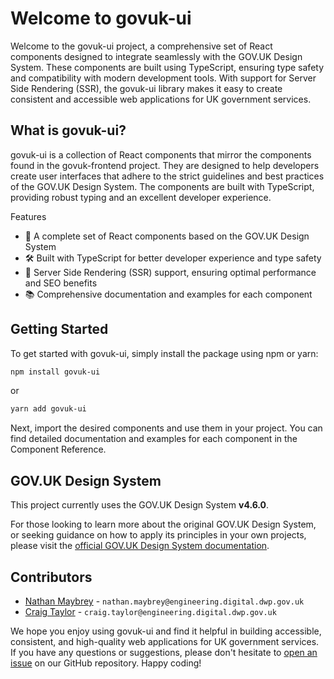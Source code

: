 
<Meta title="Docs/Introduction" />

# Welcome to govuk-ui

Welcome to the govuk-ui project, a comprehensive set of React components designed to integrate seamlessly with the GOV.UK Design System.
These components are built using TypeScript, ensuring type safety and compatibility with modern development tools. With support for Server Side Rendering (SSR), the govuk-ui library makes it easy to create consistent and accessible web applications for UK government services.

## What is govuk-ui?
govuk-ui is a collection of React components that mirror the components found in the govuk-frontend project. They are designed to help developers create user interfaces that adhere to the strict guidelines and best practices of the GOV.UK Design System. The components are built with TypeScript, providing robust typing and an excellent developer experience.

Features
- 🧩 A complete set of React components based on the GOV.UK Design System
- 🛠️ Built with TypeScript for better developer experience and type safety
- 🚀 Server Side Rendering (SSR) support, ensuring optimal performance and SEO benefits
- 📚 Comprehensive documentation and examples for each component

## Getting Started
To get started with govuk-ui, simply install the package using npm or yarn:

```bash
npm install govuk-ui
```
or

```bash
yarn add govuk-ui
```

Next, import the desired components and use them in your project. You can find detailed documentation and examples for each component in the Component Reference.

## GOV.UK Design System
This project currently uses the GOV.UK Design System **v4.6.0**.

For those looking to learn more about the original GOV.UK Design System, or seeking guidance on how to apply its principles in your own projects, please visit the [official GOV.UK Design System documentation](https://design-system.service.gov.uk/).

## Contributors
- [Nathan Maybrey](github.com/nathan-maybrey) - `nathan.maybrey@engineering.digital.dwp.gov.uk`
- [Craig Taylor](github.com/drlazer) - `craig.taylor@engineering.digital.dwp.gov.uk`

We hope you enjoy using govuk-ui and find it helpful in building accessible, consistent, and high-quality web applications for UK government services. If you have any questions or suggestions, please don't hesitate to [open an issue](https://github.com/govuk-ui/govuk-ui/issues) on our GitHub repository. Happy coding!
